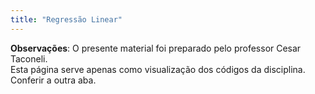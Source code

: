 ```yaml
---
title: "Regressão Linear"
---
```


**Observações**: O presente material foi preparado pelo professor Cesar Taconeli.   
Esta página serve apenas como visualização dos códigos da disciplina. Conferir a outra aba.

